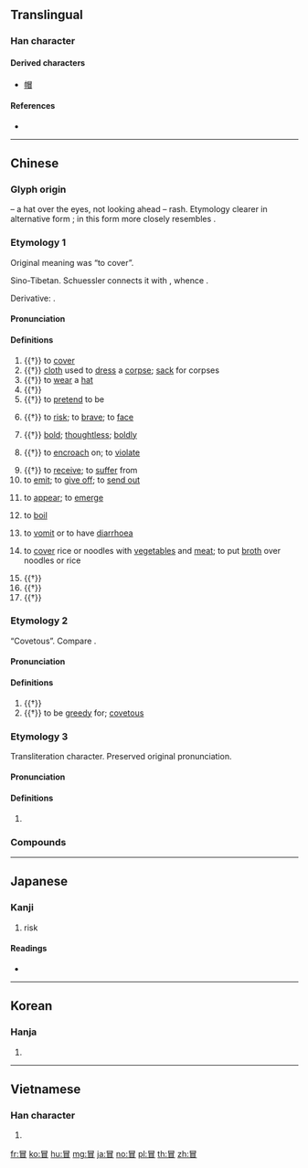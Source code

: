 ==Translingual==

===Han character===
{{Han char|rn=13|rad=冂|as=07|sn=9|four=6060.0|canj=ABU|ids=⿱日目 <small>(J)</small>,⿱冃目 <small>(GTKV)</small>}}

====Derived characters====
* [[帽]]

====References====
* {{Han ref|kx=0129.210|dkj=01538|hdz=21499.120|uh=5192|ud=20882|bh=AB5F|bd=43871}}

----

==Chinese==
{{zh-forms|alt=冃,冐}}

===Glyph origin===
{{Han compound|冃|t1=hat|目|t2=eyes|ls=ic}} – a hat over the eyes, not looking ahead – rash. Etymology clearer in alternative form {{zh-l|冐}}; in this form {{zh-l|*冃}} more closely resembles {{zh-l|*日}}.

===Etymology 1===
Original meaning was “to cover”. 

Sino-Tibetan. Schuessler connects it with {{der|zh|sit-pro|*muːŋ ~ r/s-muːk||sky, clouds, fog, dark, covered}}, whence {{cog|my|မိုး||sky; rain; to hold something over the head; roof}}.

Derivative: {{zh-l|*帽|hat}}.

====Pronunciation====
{{zh-pron
|m=mào
|ma=y
|c=mou6,mak6
|h=pfs=mo
|md=
|mn=mō͘
|w=3mau
|mc=y
|oc=y
|cat=n,v,a,adv
}}

====Definitions====
{{zh-hanzi}}

# {{†}} to [[cover]]
# {{†}} [[cloth]] used to [[dress]] a [[corpse]]; [[sack]] for corpses
# {{†}} to [[wear]] a [[hat]]
# {{†}} {{zh-original|帽|hat, scarf}}
# {{†}} to [[pretend]] to be
#: {{zh-x|假冒|fake}}
#: {{zh-x|冒名|to go under someone else's name}}
# {{†}} to [[risk]]; to [[brave]]; to [[face]]
#: {{zh-x|冒險|to adventure}}
# {{†}} [[bold]]; [[thoughtless]]; [[boldly]]
#: {{zh-x|冒失|thoughtlessly}}
# {{†}} to [[encroach]] on; to [[violate]]
#: {{zh-x|冒犯|to offend}}
# {{†}} to [[receive]]; to [[suffer]] from
# to [[emit]]; to [[give off]]; to [[send out]]
#: {{zh-x|冒煙|to give off smoke}}
# {{lb|zh|Mandarin}} to [[appear]]; to [[emerge]]
# {{lb|zh|dialectal Mandarin|of water}} to [[boil]]
# {{lb|zh|dialectal Mandarin|Wu}} to [[vomit]] or to have [[diarrhoea]]
# {{lb|zh|dialectal Mandarin}} to [[cover]] rice or noodles with [[vegetable]]s and [[meat]]; to put [[broth]] over noodles or rice
#: {{zh-x|冒菜|{{w|zh:冒菜|maocai}} [a local dish of Sichuan]}}
# {{†}} {{zh-subst-char|懋|to encourage}}
# {{†}} {{zh-subst-char|芼|name of a vegetable}}
# {{†}} {{zh-original|瑁|ceremonial jade}}

===Etymology 2===
“Covetous”. Compare {{zh-l|*每|to covet}}.

====Pronunciation====
{{zh-pron
|m=mào
|c=mak6
|cat=v,a
}}

====Definitions====
{{zh-hanzi}}

# {{†}} {{zh-original|媢|to envy}}
# {{†}} to be [[greedy]] for; [[covetous]]

===Etymology 3===
Transliteration character. Preserved original pronunciation.

====Pronunciation====
{{zh-pron
|m=mò
|c=mak6
|cat=pn
}}

====Definitions====
{{zh-hanzi}}

# {{zh-only|冒頓|name of a Xiongnu chieftain}}

===Compounds===
{{zh-der|不揣冒昧|仿冒|仿冒品|假冒|冒了|冒充|冒兒咕冬|冒冒勢勢|冒冒失失|冒冒實實|冒冷汗|冒名|冒名行騙|冒名頂替|冒失|冒失鬼|冒姓|冒富|冒尖|冒撞|冒支銀|冒昧|冒昧從事|冒死|冒汗|冒泡|冒泡兒|冒涼腔|冒濫|冒瀆|冒火|冒然|冒煙|冒煙突火|冒熱氣|冒牌|冒牌貨|冒犯|冒用|冒禮|冒稱|冒突|冒籍|冒號|冒被|冒認|冒進政策|冒金星兒|冒鋒突圍|冒鏑當鋒|冒險|冒險犯難|冒險進取|冒雨|冒雨剪韭|冒雪|冒霜撥露|冒露安身|冒頓|冒領|冒頭|冒風|冒餉|失張冒勢|感冒|打脫冒|披霜冒露|浮冒|湯風冒雪|火冒|火冒三丈|甘冒虎口|美得冒泡|覆冒|觸冒|貪冒|貪冒榮寵|貪榮冒寵|迎風冒雪|靦冒|頂名冒姓|風熱感冒}}

----

==Japanese==

===Kanji===
{{ja-kanji|grade=c|rs=冂07}}

# risk

====Readings====
* {{ja-readings|goon=[[もう]] (mō), [[もく]] (moku)|kanon=[[ぼう]] (bō), [[ぼく]] (boku)|kun=[[おかす]] (okasu), [[おおう]] (oou)}}

----

==Korean==

===Hanja===
{{ko-hanja|hangeul=[[모]], [[목]]|rv=mo, mok|mr=mo, mok}}

# {{defn|lang=ko|sort=冂07}}

----

==Vietnamese==

===Han character===
{{vi-hantu|[[mạo]], [[mào]], [[mẹo]]|rs=冂07}}

# {{defn|lang=vi}}

[[fr:冒]]
[[ko:冒]]
[[hu:冒]]
[[mg:冒]]
[[ja:冒]]
[[no:冒]]
[[pl:冒]]
[[th:冒]]
[[zh:冒]]